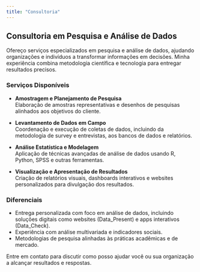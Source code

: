 ```yaml
---
title: "Consultoria"
---
```


## Consultoria em Pesquisa e Análise de Dados

Ofereço serviços especializados em pesquisa e análise de dados, ajudando organizações e indivíduos a transformar informações em decisões. Minha experiência combina metodologia científica e tecnologia para entregar resultados precisos.

### **Serviços Disponíveis**
- **Amostragem e Planejamento de Pesquisa**  
  Elaboração de amostras representativas e desenhos de pesquisas alinhados aos objetivos do cliente.
  
- **Levantamento de Dados em Campo**  
  Coordenação e execução de coletas de dados, incluindo da metodologia de survey e entrevistas, aos bancos de dados e relatórios.

- **Análise Estatística e Modelagem**  
  Aplicação de técnicas avançadas de análise de dados usando R, Python, SPSS e outras ferramentas.

- **Visualização e Apresentação de Resultados**  
  Criação de relatórios visuais, dashboards interativos e websites personalizados para divulgação dos resultados.

### **Diferenciais**
- Entrega personalizada com foco em análise de dados, incluindo soluções digitais como websites (Data_Present) e apps interativos (Data_Check).
- Experiência com análise multivariada e indicadores sociais.
- Metodologias de pesquisa alinhadas às práticas acadêmicas e de mercado.

Entre em contato para discutir como posso ajudar você ou sua organização a alcançar resultados e respostas.
